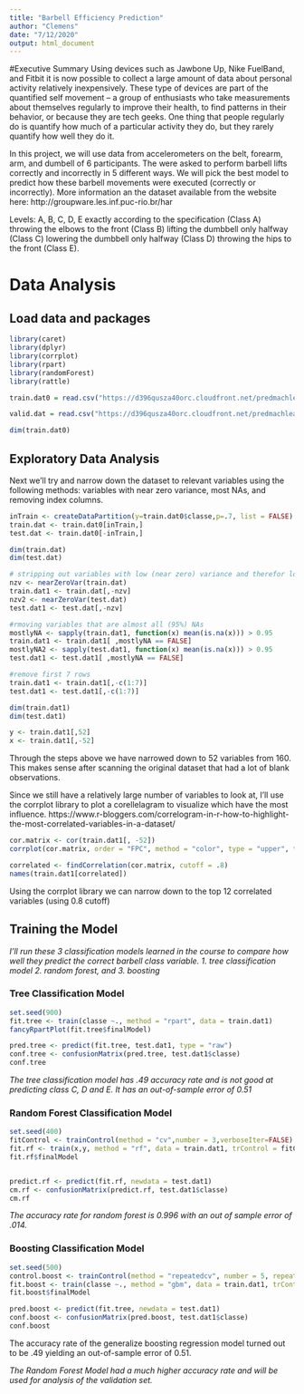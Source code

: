 ```yaml
---
title: "Barbell Efficiency Prediction"
author: "Clemens"
date: "7/12/2020"
output: html_document
---
```


#Executive Summary
Using devices such as Jawbone Up, Nike FuelBand, and Fitbit it is now possible to collect a large amount of data about personal activity relatively inexpensively. These type of devices are part of the quantified self movement – a group of enthusiasts who take measurements about themselves regularly to improve their health, to find patterns in their behavior, or because they are tech geeks. One thing that people regularly do is quantify how much of a particular activity they do, but they rarely quantify how well they do it. 

In this project, we will use data from accelerometers on the belt, forearm, arm, and dumbell of 6 participants. The were asked to perform barbell lifts correctly and incorrectly in 5 different ways. We will pick the best model to predict how these barbell movements were executed (correctly or incorrectly).  More information an the dataset available from the website here: http://groupware.les.inf.puc-rio.br/har 

Levels: A, B, C, D, E
exactly according to the specification (Class A)
throwing the elbows to the front (Class B)
lifting the dumbbell only halfway (Class C) 
lowering the dumbbell only halfway (Class D) 
throwing the hips to the front (Class E).

# Data Analysis

## Load data and packages
```r
library(caret)
library(dplyr)
library(corrplot)
library(rpart)
library(randomForest)
library(rattle)

train.dat0 = read.csv("https://d396qusza40orc.cloudfront.net/predmachlearn/pml-training.csv", na.strings = c("", "NA", "#DIV/0!", " ")) #make all blank strings NA

valid.dat = read.csv("https://d396qusza40orc.cloudfront.net/predmachlearn/pml-testing.csv", na.strings = c("", "NA", "#DIV/0!"," ")) 

dim(train.dat0)
```
## Exploratory Data Analysis
Next we'll try and narrow down the dataset to relevant variables using the following methods: variables with near zero variance, most NAs, and removing index columns.

```r
inTrain <- createDataPartition(y=train.dat0$classe,p=.7, list = FALSE)
train.dat <- train.dat0[inTrain,]
test.dat <- train.dat0[-inTrain,]

dim(train.dat)
dim(test.dat)

# stripping out variables with low (near zero) variance and therefor low effect on classe
nzv <- nearZeroVar(train.dat)   
train.dat1 <- train.dat[,-nzv]
nzv2 <- nearZeroVar(test.dat)   
test.dat1 <- test.dat[,-nzv]

#rmoving variables that are almost all (95%) NAs
mostlyNA <- sapply(train.dat1, function(x) mean(is.na(x))) > 0.95
train.dat1 <- train.dat1[ ,mostlyNA == FALSE]
mostlyNA2 <- sapply(test.dat1, function(x) mean(is.na(x))) > 0.95
test.dat1 <- test.dat1[ ,mostlyNA == FALSE]

#remove first 7 rows
train.dat1 <- train.dat1[,-c(1:7)]
test.dat1 <- test.dat1[,-c(1:7)]

dim(train.dat1)
dim(test.dat1)

y <- train.dat1[,52]
x <- train.dat1[,-52]
```

Through the steps above we have narrowed down to 52 variables from 160.  This makes sense after scanning the original dataset that had a lot of blank observations.

Since we still have a relatively large number of variables to look at, I'll use the corrplot library to plot a corellelagram to visualize which have the most influence.  https://www.r-bloggers.com/correlogram-in-r-how-to-highlight-the-most-correlated-variables-in-a-dataset/

```r
cor.matrix <- cor(train.dat1[, -52])
corrplot(cor.matrix, order = "FPC", method = "color", type = "upper", tl.cex = .6, tl.col = rgb(0, 0, 0)) #.6 appears to be the best font size

correlated <- findCorrelation(cor.matrix, cutoff = .8)
names(train.dat1[correlated])
```

Using the corrplot library we can narrow down to the top 12 correlated variables (using 0.8 cutoff)

## Training the Model

*I'll run these 3 classification models learned in the course to compare how well they predict the correct barbell class variable.
1. tree classification model
2. random forest, and 
3. boosting*


### Tree Classification Model
```r
set.seed(900)
fit.tree <- train(classe ~., method = "rpart", data = train.dat1)
fancyRpartPlot(fit.tree$finalModel)

pred.tree <- predict(fit.tree, test.dat1, type = "raw")
conf.tree <- confusionMatrix(pred.tree, test.dat1$classe)
conf.tree
```
*The tree classification model has .49 accuracy rate and is not good at predicting class C, D and E.  It has an out-of-sample error of 0.51*

### Random Forest Classification Model
```r
set.seed(400)
fitControl <- trainControl(method = "cv",number = 3,verboseIter=FALSE)
fit.rf <- train(x,y, method = "rf", data = train.dat1, trControl = fitControl)
fit.rf$finalModel


predict.rf <- predict(fit.rf, newdata = test.dat1)
cm.rf <- confusionMatrix(predict.rf, test.dat1$classe)
cm.rf
```
*The accuracy rate for random forest is 0.996 with an out of sample error of .014.*

### Boosting Classification Model
```r
set.seed(500)
control.boost <- trainControl(method = "repeatedcv", number = 5, repeats = 1)
fit.boost <- train(classe ~., method = "gbm", data = train.dat1, trControl = control.boost, verbose=FALSE) 
fit.boost$finalModel

pred.boost <- predict(fit.tree, newdata = test.dat1)
conf.boost <- confusionMatrix(pred.boost, test.dat1$classe)
conf.boost
```
The accuracy rate of the generalize boosting regression model turned out to be .49 yielding an out-of-sample error of 0.51.


*The Random Forest Model had a much higher accuracy rate and will be used for analysis of the validation set.*

